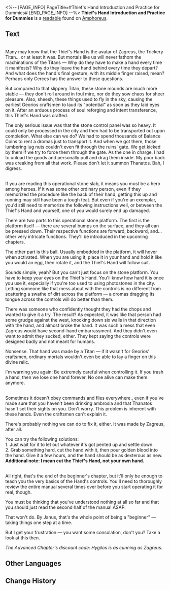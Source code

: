 <%-- [PAGE_INFO]
PageTitle=#Thief's Hand Introduction and Practice for Dummies#
[END_PAGE_INFO] --%>
{{Readable Infobox
|id           = 433
|partIds      = 190734
|title        = 
|image        = Item Thief's Hand Introduction and Practice for Dummies.png
|world        = Amphoreus
|parts        = 1
|author       = <!--to be added-->
|description  = The Thief's Hand is a device in the shape of a giant hand seen in the ruins. This is its guide for beginners, though the wording is somewhat informal.
|part1        = Thief's Hand Introduction and Practice for Dummies
|source1      = {{cx|Source missing}}
|characters   = 
|factions     = 
}}
'''Thief's Hand Introduction and Practice for Dummies''' is a [[readable]] found on [[Amphoreus]].
<!--
==Location==
{{Map Embed|<map name>|<marker id>}}
-->
==Text==
'''{{Size|28|Origin}}'''<br />Many may know that the Thief's Hand is the avatar of Zagreus, the Trickery Titan... or at least it was. But mortals like us will never fathom the machinations of the Titans &mdash; Why do they have to make a hand every time it manifests? Why do they leave the hand behind every time they depart? And what does the hand's final gesture, with its middle finger raised, mean? Perhaps only Cerces has the answer to these questions.

But compared to that slippery Titan, these stone mounds are much more stable &mdash; they don't roll around in foul mire, nor do they sow chaos for sheer pleasure. Also, sheesh, these things used to fly in the sky, causing the earliest Georios craftsmen to laud its "potential" as soon as they laid eyes on it. After an arduous process of soul reforging and intent transference, this Thief's Hand was crafted.

The only serious issue was that the stone control panel was so heavy. It could only be processed in the city and then had to be transported out upon completion. What else can we do? We had to spend thousands of Balance Coins to rent a dromas just to transport it. And when we got there, those lumbering lug nuts couldn't even fit through the ruins' gate. We get kicked by them if we try to force them through the gate. As the one in charge, I had to unload the goods and personally pull and drag them inside. My poor back was creaking from all that work. Please don't let it summon Thanatos. Bah, I digress.

'''{{Size|28|Operation}}'''<br />If you are reading this operational stone slab, it means you must be a hero among heroes. If it was some other ordinary person, even if they memorized the procedure like the back of their hand, getting this up and running may still have been a tough feat. But even if you're an exemplar, you'd still need to memorize the following instructions well, or between the Thief's Hand and yourself, one of you would surely end up damaged.

There are two parts to this operational stone platform. The first is the platform itself &mdash; there are several bumps on the surface, and they all can be pressed down. Their respective functions are forward, backward, and... other very intricate functions. They'll be introduced in the upcoming chapters.

The other part is this ball. Usually embedded in the platform, it will hover when activated. When you are using it, place it in your hand and hold it like you would an egg, then rotate it, and the Thief's Hand will follow suit.

Sounds simple, yeah? But you can't just focus on the stone platform. You have to keep your eyes on the Thief's Hand. You'll know how hard it is once you use it, especially if you're too used to using photostones in the city. Letting someone like that mess about with the controls is no different from scattering a swathe of dirt across the platform &mdash; a dromas dragging its tongue across the controls will do better than them.

There was someone who confidently thought they had the chops and wanted to give it a try. The result? As expected, it was like that person had some grudge against the west, knocking down six walls in that direction with the hand, and almost broke the hand. It was such a mess that even Zagreus would have second-hand embarrassment. And they didn't even want to admit they sucked, either. They kept saying the controls were designed badly and not meant for humans.

Nonsense. That hand was made by a Titan &mdash; if it wasn't for Georios' craftsmen, ordinary mortals wouldn't even be able to lay a finger on this divine relic.

I'm warning you again: Be extremely careful when controlling it. If you trash a hand, then we lose one hand forever. No one alive can make them anymore.

'''{{Size|28|Troubleshooting}}'''<br />Sometimes it doesn't obey commands and flies everywhere., even if you've made sure that you haven't been drinking ambrosia and that Thanatos hasn't set their sights on you. Don't worry. This problem is inherent with these hands. Even the craftsmen can't explain it.

There's probably nothing we can do to fix it, either. It was made by Zagreus, after all.

You can try the following solutions:<br />1. Just wait for it to let out whatever it's got pented up and settle down.<br />2. Grab something hard, cut the hand with it, then pour golden blood into the hand. Give it a few hours, and the hand should be as dexterous as new.<br />'''Additional note: I mean cut the Thief's Hand, not your own hand.'''

'''{{Size|28|Appendix}}'''<br />All right, that's the end of the beginner's chapter, but it'll only be enough to teach you the very basics of the Hand's controls. You'll need to thoroughly review the entire manual several times over before you start operating it for real, though.

You must be thinking that you've understood nothing at all so far and that you should just read the second half of the manual ASAP.

That won't do. By Janus, that's the whole point of being a "beginner" &mdash; taking things one step at a time.

But I get your frustration &mdash; you want some consolation, don't you? Take a look at this then.

''The Advanced Chapter's discount code: Hygilos is as cunning as Zagreus.''

<!--
==Trivia==
* 
-->
==Other Languages==
{{Other Languages
|en   = Thief's Hand Introduction and Practice for Dummies
|zhs  = 贼之手的介绍与实操•初级
|zht  = 賊之手的介紹與實操•初級
|ja   = 賊の手の紹介と実践・初級編
|ko   = 도둑의 손 소개 및 실전 조작•초급
|es   = Introducción y funcionamiento de la Mano del Ladrón para principiantes
|fr   = Présentation de la Main du voleur et entraînement pour les nuls
|ru   = Введение и практическое руководство по использованию Воровской длани для чайников
|th   = บทนำและการใช้งานมือจอมโจร - ระดับต้น
|vi   = Giới Thiệu Và Thao Tác Của Bàn Tay Kẻ Trộm-Sơ Cấp
|de   = Die Hand des Diebes – Einführung und Übungen für Dummies
|id   = Pengenalan dan Pengoperasian Tangan Pencuri - Dasar
|pt   = Introdução e Prática da Mão Leve para Leigos
}}

==Change History==
{{Change History|3.0}}